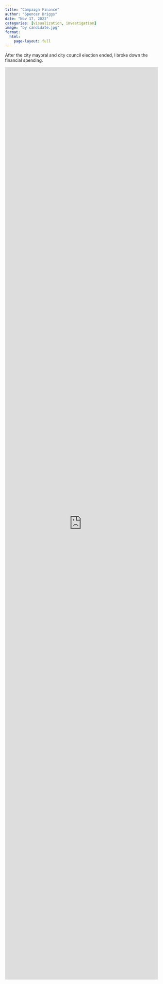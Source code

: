 ```yaml
---
title: "Campaign Finance"
author: "Spencer Driggs"
date: "Nov 17, 2023"
categories: [visualization, investigation]
image: "by candidate.jpg"
format:
  html:
    page-layout: full
---
```


After the city mayoral and city council election ended, I broke down the financial spending.

::: column-page
<iframe height="3000px" width="100%" frameborder="no" src="https://byuiscroll.org/who-spent-the-most-on-novembers-election/">
</iframe>
:::